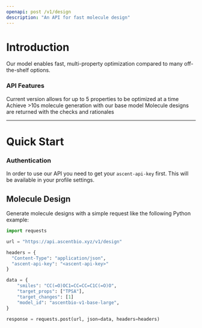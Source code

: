 ```yaml
---
openapi: post /v1/design
description: "An API for fast molecule design"
---
```



# Introduction
Our model enables fast, multi-property optimization compared to many off-the-shelf options.

### API Features
<Card title="Mult-Property Optimization" icon="check" iconType="duotone" color="green">
  Current version allows for up to 5 properties to be optimized at a time
</Card>
<Card title="Ultra-fast design" icon="check" iconType="duotone" color="green">
  Achieve >10s molecule generation with our base model 
</Card>
<Card title="Realistic Molecules" icon="check" iconType="duotone" color="green">
  Molecule designs are returned with the checks and rationales
</Card>


---


# Quick Start

### Authentication
In order to use our API you need to get your `ascent-api-key` first. This will be available in your profile settings. 

## Molecule Design
Generate molecule designs with a simple request like the following Python example:

```python
import requests

url = "https://api.ascentbio.xyz/v1/design"

headers = {
  "Content-Type": "application/json",
  "ascent-api-key": "<ascent-api-key>"
}

data = {
    "smiles": "CC(=O)OC1=CC=CC=C1C(=O)O",
    "target_props": ["TPSA"],
    "target_changes": [1]
    "model_id": "ascentbio-v1-base-large",
}

response = requests.post(url, json=data, headers=headers)
```


